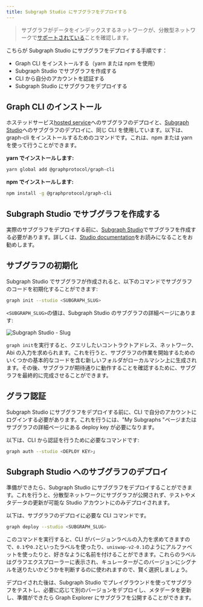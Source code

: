 ```yaml
---
title: Subgraph Studio にサブグラフをデプロイする
---
```


> サブグラフがデータをインデックスするネットワークが、分散型ネットワークで[サポートされている](/developing/supported-chains)ことを確認します。

こちらが Subgraph Studio にサブグラフをデプロイする手順です：

- Graph CLI をインストールする（yarn または npm を使用）
- Subgraph Studio でサブグラフを作成する
- CLI から自分のアカウントを認証する
- Subgraph Studio にサブグラフをデプロイする

## Graph CLI のインストール

ホステッドサービス[hosted service](https://thegraph.com/hosted-service/)へのサブグラフのデプロイと、[Subgraph Studio](https://thegraph.com/studio/)へのサブグラフのデプロイに、同じ CLI を使用しています。以下は、graph-cli をインストールするためのコマンドです。これは、npm または yarn を使って行うことができます。

**yarn でインストールします:**

```bash
yarn global add @graphprotocol/graph-cli
```

**npm でインストールします:**

```bash
npm install -g @graphprotocol/graph-cli
```

## Subgraph Studio でサブグラフを作成する

実際のサブグラフをデプロイする前に、[Subgraph Studio](https://thegraph.com/studio/)でサブグラフを作成する必要があります。詳しくは、[Studio documentation](/deploying/subgraph-studio)をお読みになることをお勧めします。

## サブグラフの初期化

Subgraph Studio でサブグラフが作成されると、以下のコマンドでサブグラフのコードを初期化することができます:

```bash
graph init --studio <SUBGRAPH_SLUG>
```

`<SUBGRAPH_SLUG>`の値は、Subgraph Studio のサブグラフの詳細ページにあります:

![Subgraph Studio - Slug](/img/doc-subgraph-slug.png)

`graph init`を実行すると、クエリしたいコントラクトアドレス、ネットワーク、Abi の入力を求められます。これを行うと、サブグラフの作業を開始するためのいくつかの基本的なコードを含む新しいフォルダがローカルマシン上に生成されます。その後、サブグラフが期待通りに動作することを確認するために、サブグラフを最終的に完成させることができます。

## グラフ認証

Subgraph Studio にサブグラフをデプロイする前に、CLI で自分のアカウントにログインする必要があります。これを行うには、"My Subgraphs "ページまたはサブグラフの詳細ページにある deploy key が必要になります。

以下は、CLI から認証を行うために必要なコマンドです:

```bash
graph auth --studio <DEPLOY KEY>」
```

## Subgraph Studio へのサブグラフのデプロイ

準備ができたら、Subgraph Studio にサブグラフをデプロイすることができます。これを行うと、分散型ネットワークにサブグラフが公開されず、テストやメタデータの更新が可能な Studio アカウントにのみデプロイされます。

以下は、サブグラフのデプロイに必要な CLI コマンドです。

```bash
graph deploy --studio <SUBGRAPH_SLUG>
```

このコマンドを実行すると、CLI がバージョンラベルの入力を求めてきますので、`0.1`や`0.2`といったラベルを使ったり、`uniswap-v2-0.1`のようにアルファベットを使ったりと、好きなように名前を付けることができます。これらのラベルはグラフエクスプローラーに表示され、キュレーターがこのバージョンにシグナルを送りたいかどうかを判断するのに使われますので、賢く選択しましょう。

デプロイされた後は、Subgraph Studio でプレイグラウンドを使ってサブグラフをテストし、必要に応じて別のバージョンをデプロイし、メタデータを更新し、準備ができたら Graph Explorer にサブグラフを公開することができます。
